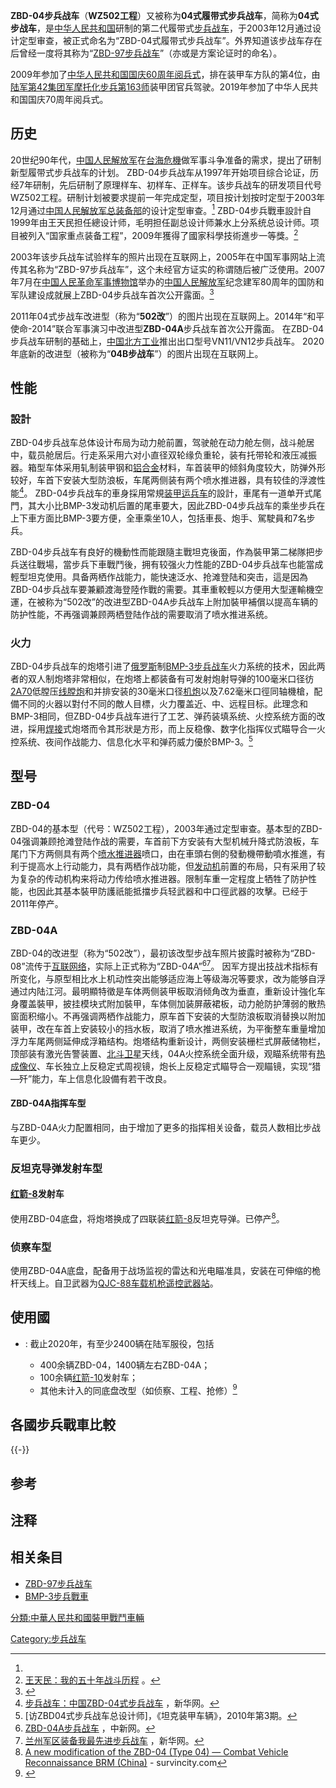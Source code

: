 {{noteTA
|1=zh-cn:步兵战车; zh-tw:裝步戰車; zh-hk:步兵戰車;
}}
{{Infobox Weapon
|is_vehicle         = yes
|name               = ZBD-04步兵战车（WZ502）
|image              = File:ZBD-04A IFV 20170716.jpg
|image_size         = 280px
|caption            = ZBD-04A步兵战车
|type               = [[步兵战车|步兵战车]]
|origin             = {{PRC}}
|designer= [[中国兵器工业集团|中国兵器工业集团]]第201研究所
|design_date=1997年 ~ 2003年
|production_date=2004年 ~ 2011年 （ZBD-04）<br> 2011年至今（ZBD-04A）
|manufacturer= 北方车辆集团 (618厂)
|service=2007年至今
|length             = 7.14m
|width              = 3.5m<ref name="zbd08">[http://www.military-today.com/apc/zbd_08.htm ZBD-08] {{Wayback|url=http://www.military-today.com/apc/zbd_08.htm |date=20140331033249 }} - Military-Today.com</ref><ref>[http://weaponsystems.net/weaponsystem/CC04%20-%20ZBD04A.html ZBD04A] {{Wayback|url=http://weaponsystems.net/weaponsystem/CC04%20-%20ZBD04A.html |date=20190914235837 }} - Weaponsystems.net</ref>
|height             = 2.5m<ref name="zbd08" />
|weight             = 约21.5吨
|suspension         = 扭杆
|vehicle_range      = 600公里<ref name="A01">{{Cite web |url=http://news.163.com/09/0929/12/5KCLU7EI00013PPI.html |title=第4方队：ZBD-04式步兵战车 |access-date=2012-02-16 |archive-date=2020-10-15 |archive-url=https://web.archive.org/web/20201015112851/http://news.163.com/09/0929/12/5KCLU7EI00013PPI.html |dead-url=no }}</ref>
|armour             = 均质钢 + 铝合金
|primary_armament   = 100毫米口径彷[[2A70_100毫米線膛炮|2A70]]低压线膛炮<br />[[希普諾夫2A72機炮|ZPT-99]] 30毫米口径[[机炮|机炮]]
|secondary_armament = 7.62mm口径同轴机枪
|engine             = 6缸增压[[柴油机|柴油机]]+CH系列[[变速箱|变速箱]]
|crew               = 乘员3 + 载员7
|engine_power       = 404.5~441千瓦
|pw_ratio           = 25.6 ps/T<ref name="A01"></ref>
|speed              = 75 km/h<ref name="A01"></ref>（泛水速度≥20KM，ZBD-04A取消喷水推进器，但扔具备泛水能力）
}}

'''ZBD-04步兵战车'''{{noteTag|1987年中国人民解放军总参谋部颁布了《全军武器装备命名规定》，根据该规定，Z-B-D是“装甲-步兵战车-履带式”的意思。}}（'''WZ502工程'''）又被称为'''04式履带式步兵战车'''，简称为'''04式步战车'''，是[[中华人民共和国|中华人民共和国]]研制的第二代履带式[[步兵战车|步兵战车]]，于2003年12月通过设计定型审查，被正式命名为“ZBD-04式履带式步兵战车”。外界知道该步战车存在后曾经一度将其称为“[[ZBD-97步兵战车|ZBD-97步兵战车]]”（亦或是方案论证时的命名）。

2009年参加了[[首都各界庆祝中华人民共和国成立60周年大会|中华人民共和国国庆60周年阅兵式]]，排在装甲车方队的第4位，由[[中国人民解放军第42集团军|陆军第42集团军]][[中国人民解放军陆军合成第一六三旅|摩托化步兵第163师]]装甲团官兵驾驶。2019年参加了中华人民共和国国庆70周年阅兵式。

== 历史 ==
20世纪90年代，[[中国人民解放军|中国人民解放军]]在[[台海危機|台海危機]]做军事斗争准备的需求，提出了研制新型履带式步兵战车的计划。
ZBD-04步兵战车从1997年开始项目综合论证，历经7年研制，先后研制了原理样车、初样车、正样车。该步兵战车的研发项目代号WZ502工程。研制计划被要求提前一年完成定型，项目按计划按时定型于2003年12月通过[[中国人民解放军总装备部|中国人民解放军总装备部]]的设计定型审查。<ref name="精忠报国逢其时" /> ZBD-04步兵戰車設計自1999年由王天民担任總设计师，毛明担任副总设计师兼水上分系统总设计师。项目被列入“国家重点装备工程”，2009年獲得了國家科學技術進步一等獎。<ref>[http://www.hjgbj.com/show.asp?id=1202 王天民：我的五十年战斗历程] {{Wayback|url=http://www.hjgbj.com/show.asp?id=1202 |date=20150402135155 }}。</ref>

2003年该步兵战车试验样车的照片出现在互联网上，2005年在中国军事网站上流传其名称为“ZBD-97步兵战车”，这个未经官方证实的称谓随后被广泛使用。2007年7月在[[中国人民革命军事博物馆|中国人民革命军事博物馆]]举办的[[中国人民解放军|中国人民解放军]]纪念建军80周年的国防和军队建设成就展上ZBD-04步兵战车首次公开露面。<ref name="揭秘97式战车">{{Cite web |url=http://mil.news.sina.com.cn/p/2007-11-23/0730472835.html |title=揭秘解放军新型97式战车 首先装备南京广州战区 |access-date=2021-01-26 |archive-date=2022-05-03 |archive-url=https://web.archive.org/web/20220503085035/http://mil.news.sina.com.cn/p/2007-11-23/0730472835.html }}</ref>

2011年04式步战车改进型（称为“'''502改'''”）的图片出现在互联网上。2014年“和平使命-2014”联合军事演习中改进型'''ZBD-04A'''步兵战车首次公开露面。
在ZBD-04步兵战车研制的基础上，[[中国北方工业|中国北方工业]]推出出口型号VN11/VN12步兵战车。
2020年底新的改进型（被称为“'''04B步战车'''”）的图片出现在互联网上。

== 性能 ==
=== 設計 ===
ZBD-04步兵战车总体设计布局为动力舱前置，驾驶舱在动力舱左侧，战斗舱居中，载员舱居后。行走系采用六对小直径双轮缘负重轮，装有托带轮和液压减振器。箱型车体采用轧制装甲钢和[[铝合金|铝合金]]材料，车首装甲的倾斜角度较大，防弹外形较好，车首下安装大型防浪板，车尾两侧装有两个喷水推进器，具有较佳的浮渡性能<ref>[http://news.xinhuanet.com/mil/2011-06/13/c_121526057.htm 步兵战车：中国ZBD-04式步兵战车] {{Wayback|url=http://news.xinhuanet.com/mil/2011-06/13/c_121526057.htm |date=20150109054413 }}，新华网。</ref>。
ZBD-04步兵战车的車身採用常規[[装甲运兵车|装甲运兵车]]的設計，車尾有一道单开式尾門，其大小比BMP-3发动机后置的尾車要大，因此ZBD-04步兵战车的乘坐步兵在上下車方面比BMP-3要方便，全車乘坐10人，包括車長、炮手、駕駛員和7名步兵。

ZBD-04步兵战车有良好的機動性而能跟隨主戰坦克後面，作為裝甲第二梯隊把步兵送往戰場，當步兵下車戰鬥後，拥有较强火力性能的ZBD-04步兵战车也能當成輕型坦克使用。具备两栖作战能力，能快速泛水、抢滩登陆和突击，這是因為ZBD-04步兵战车要兼顧渡海登陸作戰的需要。其車重較輕以方便用大型運輸機空運，在被称为“502改”的改进型ZBD-04A步兵战车上附加裝甲補償以提高车辆的防护性能，不再强调兼顾两栖登陆作战的需要取消了喷水推进系统。

=== 火力 ===
ZBD-04步兵战车的炮塔引进了[[俄罗斯|俄罗斯]]制[[BMP-3步兵战车|BMP-3步兵战车]]火力系统的技术，因此两者的双人制炮塔非常相似，在炮塔上都装备有可发射炮射导弹的100毫米口径彷[[2A70_100毫米線膛炮|2A70]]低膛压[[线膛炮|线膛炮]]和并排安装的30毫米口径[[机炮|机炮]]以及7.62毫米口徑同轴機槍，配備不同的火器以對付不同的敵人目標，火力覆盖近、中、远程目标。此理念和BMP-3相同，但ZBD-04步兵战车进行了工艺、弹药装填系统、火控系统方面的改进，採用[[焊接|焊接]]式炮塔而令其形狀是方形，而上反稳像、数字化指挥仪式瞄导合一火控系统、夜间作战能力、信息化水平和弹药威力優於BMP-3。<ref name="精忠报国逢其时">[访ZBD04式步兵战车总设计师]，《坦克装甲车辆》，2010年第3期。</ref>

== 型号 ==
=== ZBD-04 ===
ZBD-04的基本型（代号：WZ502工程），2003年通过定型审查。基本型的ZBD-04强调兼顾抢滩登陆作战的需要，车首前下方安装有大型机械升降式防浪板，车尾门下方两侧具有两个[[喷水推进器|喷水推进器]]喷口，由在車頭右側的發動機帶動噴水推進，有利于提高水上行动能力，具有两栖作战功能，但[[发动机|发动机]]前置的布局，只有采用了较为复杂的传动机构来将动力传给喷水推进器。限制车重一定程度上牺牲了防护性能，也因此其基本裝甲防護祇能抵擋步兵轻武器和中口徑武器的攻擊。已经于2011年停产。
{{gallery
|width=160
|File:ZBD-04 - front right view.jpg| ZBD-04步兵战车
|File:ZBD-04 - front left view.jpg| ZBD-04步兵战车
|File:ZBD-04 - hull detail.jpg|六对双轮缘负重轮，带有托带轮和液压减振器
|File:ZBD-04 in Beijing 02.jpg|ZBD-04的砲塔
}}
=== ZBD-04A ===
ZBD-04的改进型（称为“502改”），最初该改型步战车照片披露时被称为“ZBD-08”流传于[[互联网络|互联网络]]，实际上正式称为“ZBD-04A”<ref>[http://www.chinanews.com/mil/hd2011/2013/07-01/219332.shtml ZBD-04A步兵战车] {{Wayback|url=http://www.chinanews.com/mil/hd2011/2013/07-01/219332.shtml |date=20150412062925 }}，中新网。</ref><ref>[http://news.xinhuanet.com/mil/2014-04/29/c_126445505_2.htm 兰州军区装备我最先进步兵战车] {{Wayback|url=http://news.xinhuanet.com/mil/2014-04/29/c_126445505_2.htm |date=20150410191135 }}，新华网。</ref>。
因军方提出技战术指标有所变化，与原型相比水上机动性突出能够适应海上等级海况等要求，改为能够自浮通过内陆江河。最明顯特徵是车体两侧装甲板取消倾角改为垂直，重新设计強化车身覆盖裝甲，披挂模块式附加裝甲，车体侧加装屏蔽裙板，动力舱防护薄弱的散热窗面积缩小。不再强调两栖作战能力，原车首下安装的大型防浪板取消替换以附加装甲，改在车首上安装较小的挡水板，取消了喷水推进系统，为平衡整车重量增加浮力车尾两侧延伸成浮箱结构。炮塔结构重新设计，两侧安装栅栏式屏蔽储物栏，顶部装有激光告警装置、[[北斗卫星|北斗卫星]]天线，04A火控系统全面升级，观瞄系统带有[[热成像仪|热成像仪]]、车长独立上反稳定式周视镜，炮长上反稳定式瞄导合一观瞄镜，实现“猎—歼”能力，车上信息化設備有若干改良。

==== ZBD-04A指挥车型 ====
与ZBD-04A火力配置相同，由于增加了更多的指挥相关设备，载员人数相比步战车更少。
{{gallery
|width=160
|File:ZBD-04A Infantry fighting vehicles 20170902.jpg| ZBD-04A步兵战车
|File:ZBD-04A front left view 20170919.jpg| ZBD-04A步兵战车
|File:ZBD-04A rear 20170902.jpg|披挂模块式附加装甲，可见车尾两侧延伸成浮箱结构
|File:ZBD-04A Turret front 20170919.jpg|ZBD-04A的砲塔
}}

=== 反坦克导弹发射车型 ===
==== [[红箭-8|红箭-8]]发射车 ====
使用ZBD-04底盘，将炮塔换成了四联装[[红箭-8|红箭-8]]反坦克导弹。已停产<ref>[http://survincity.com/2013/05/a-new-modification-of-the-zbd-04-type-04-combat/ A new modification of the ZBD-04 (Type 04) — Combat Vehicle Reconnaissance BRM (China)] {{Wayback|url=http://survincity.com/2013/05/a-new-modification-of-the-zbd-04-type-04-combat/ |date=20180212142153 }} - survincity.com</ref>。

=== 侦察车型 ===
使用ZBD-04A底盘，配备用于战场监视的雷达和光电瞄准具，安装在可伸缩的桅杆天线上。自卫武器为[[QJC-88车载机枪|QJC-88车载机枪]][[遥控武器站|遥控武器站]]。


==使用國==
* {{PRC}}: 截止2020年，有至少2400辆在陆军服役，包括
**400余辆ZBD-04，1400辆左右ZBD-04A；
**100余辆[[红箭-10|红箭-10]]发射车；
**其他未计入的同底盘改型（如侦察、工程、抢修）<ref name="IISS2021_p251">{{cite book |author=International Institute for Strategic Studies |title = The Military Balance 2021 | publisher = Routledge | year = 2021 | isbn = 9781032012278 | author-link = International Institute for Strategic Studies | page = 251}}</ref>

== 各國步兵戰車比較 ==
{{-}}
{{各國步兵戰車比較}}

== 参考 ==
{{reflist|3}}

== 注释 ==
{{noteFoot}}

== 相关条目 ==
*[[ZBD-97步兵战车|ZBD-97步兵战车]]
*[[BMP-3步兵戰車|BMP-3步兵戰車]]

{{commonscat|ZBD-04}}
{{中华人民共和国的坦克与装甲车}}

[[分類:中華人民共和國裝甲戰鬥車輛|分類:中華人民共和國裝甲戰鬥車輛]]
[[Category:步兵战车|Category:步兵战车]]